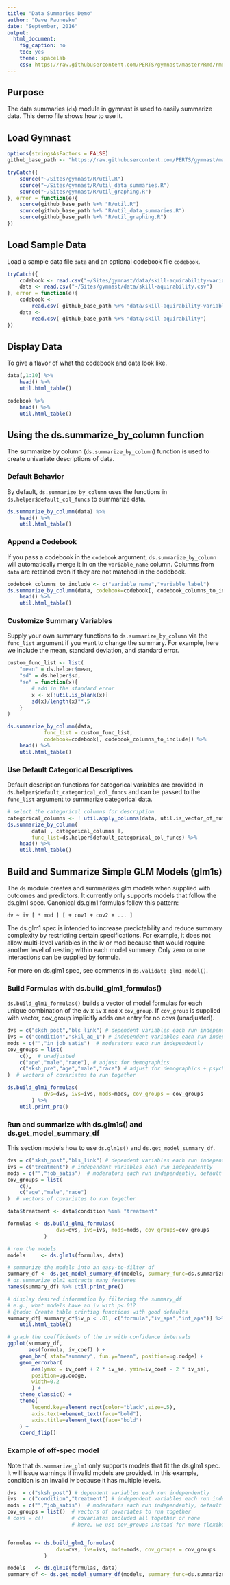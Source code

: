 ```yaml
---
title: "Data Summaries Demo"
author: "Dave Paunesku"
date: "September, 2016"
output: 
  html_document:
    fig_caption: no
    toc: yes
    theme: spacelab
    css: https://raw.githubusercontent.com/PERTS/gymnast/master/Rmd/rmd_styles.css
---
```



## Purpose

The data summaries (`ds`) module in gymnast is used to easily summarize data. This demo file shows how to use it.



## Load Gymnast 
```r

options(stringsAsFactors = FALSE)
github_base_path <- "https://raw.githubusercontent.com/PERTS/gymnast/master/"

tryCatch({
    source("~/Sites/gymnast/R/util.R")
    source("~/Sites/gymnast/R/util_data_summaries.R")
    source("~/Sites/gymnast/R/util_graphing.R")
}, error = function(e){
    source(github_base_path %+% "R/util.R")
    source(github_base_path %+% "R/util_data_summaries.R")
    source(github_base_path %+% "R/util_graphing.R")
})

```

## Load Sample Data
Load a sample data file `data` and an optional codebook file `codebook`.


```r

tryCatch({
    codebook <- read.csv("~/Sites/gymnast/data/skill-aquirability-variable_key.csv")
    data <- read.csv("~/Sites/gymnast/data/skill-aquirability.csv")
}, error = function(e){
    codebook <- 
        read.csv( github_base_path %+% "data/skill-aquirability-variable_key.csv")
    data <- 
        read.csv( github_base_path %+% "data/skill-aquirability")
})

```

## Display Data
To give a flavor of what the codebook and data look like.

```r

data[,1:10] %>% 
    head() %>%
    util.html_table()

codebook %>% 
    head() %>%
    util.html_table()

```

## Using the ds.summarize_by_column function
The summarize by column (`ds.summarize_by_column`) function is used to create
univariate descriptions of data. 

### Default Behavior
By default, `ds.summarize_by_column` uses the functions in
`ds.helper$default_col_funcs` to summarize data.

```r

ds.summarize_by_column(data) %>% 
    head() %>%
    util.html_table()

```

### Append a Codebook
If you pass a codebook in the `codebook` argument,
`ds.summarize_by_column` will automatically merge it in on 
the `variable_name` column. Columns from `data`
are retained even if they are not matched in the 
codebook.

```r

codebook_columns_to_include <- c("variable_name","variable_label")
ds.summarize_by_column(data, codebook=codebook[, codebook_columns_to_include]) %>% 
    head() %>%
    util.html_table()

```

### Customize Summary Variables
Supply your own summary functions to `ds.summarize_by_column` via the 
`func_list` argument if you want to change the summary.
For example, here we include the mean, standard deviation,
and standard error.

```r

custom_func_list <- list(
    "mean" = ds.helper$mean,
    "sd" = ds.helper$sd,
    "se" = function(x){
        # add in the standard error
        x <- x[!util.is_blank(x)]
        sd(x)/length(x)**.5
    }
)

ds.summarize_by_column(data, 
            func_list = custom_func_list,
            codebook=codebook[, codebook_columns_to_include]) %>% 
    head() %>%
    util.html_table()

```

### Use Default Categorical Descriptives
Default description functions for categorical variables are provided in 
`ds.helper$default_categorical_col_funcs` and can be passed to 
the `func_list` argument to summarize categorical data.

```r

# select the categorical columns for description
categorical_columns <- ! util.apply_columns(data, util.is_vector_of_numbers)
ds.summarize_by_column( 
        data[ , categorical_columns ], 
        func_list=ds.helper$default_categorical_col_funcs) %>% 
    head() %>%
    util.html_table()

```

## Build and Summarize Simple GLM Models (glm1s)
The `ds` module creates and summarizes glm models when supplied with
outcomes and predictors. It currently only supports models that follow 
the ds.glm1 spec. Canonical ds.glm1 formulas follow this pattern:

```
dv ~ iv [ * mod ] [ + cov1 + cov2 + ... ]
``` 

The ds.glm1 spec is intended to increase predictability and reduce 
summary complexity by restricting certain specifications.
For example, it does not allow multi-level variables in the iv or mod because 
that would require another level of nesting within each model summary.
Only zero or one interactions can be supplied by formula. 

For more on ds.glm1 spec, see comments in `ds.validate_glm1_model()`.




### Build Formulas with ds.build_glm1_formulas()
`ds.build_glm1_formulas()` builds a vector of model formulas for 
each unique combination of the `dv` x `iv` x `mod` x `cov_group`. 
If `cov_group` is supplied with vector,
cov_group implicitly adds one entry for no covs (unadjusted).

```r
dvs = c("sksh_post","bls_link") # dependent variables each run independently
ivs = c("condition","skil_aq_1") # independent variables each run independently
mods = c("","in_job_satis")  # moderators each run independently
cov_groups = list(
    c(),  # unadjusted
    c("age","male","race"), # adjust for demographics
    c("sksh_pre","age","male","race") # adjust for demographics + psychometrics
)  # vectors of covariates to run together

ds.build_glm1_formulas( 
            dvs=dvs, ivs=ivs, mods=mods, cov_groups = cov_groups
        ) %>%
    util.print_pre()


```

### Run and summarize with ds.glm1s() and ds.get_model_summary_df
This section models how to use `ds.glm1s()` and `ds.get_model_summary_df`.


```r

dvs = c("sksh_post","bls_link") # dependent variables each run independently
ivs = c("treatment") # independent variables each run independently
mods = c("","job_satis")  # moderators each run independently, default no mod
cov_groups = list(
    c(),
    c("age","male","race")
)  # vectors of covariates to run together

data$treatment <- data$condition %in% "treatment"

formulas <- ds.build_glm1_formulas( 
                dvs=dvs, ivs=ivs, mods=mods, cov_groups=cov_groups
            )

# run the models
models     <- ds.glm1s(formulas, data)

# summarize the models into an easy-to-filter df
summary_df <- ds.get_model_summary_df(models, summary_func=ds.summarize_glm1)
# ds.summarize_glm1 extracts many features
names(summary_df) %>% util.print_pre()

# display desired information by filtering the summary_df
# e.g., what models have an iv with p<.01?
# @todo: Create table printing functions with good defaults
summary_df[ summary_df$iv_p < .01, c("formula","iv_apa","int_apa")] %>%
    util.html_table()

# graph the coefficients of the iv with confidence intervals
ggplot(summary_df, 
       aes(formula, iv_coef) ) +
    geom_bar( stat="summary", fun.y="mean", position=ug.dodge) +
    geom_errorbar( 
        aes(ymax = iv_coef + 2 * iv_se, ymin=iv_coef - 2 * iv_se), 
        position=ug.dodge,
        width=0.2
        ) +
    theme_classic() +
    theme(
        legend.key=element_rect(color="black",size=.5),
        axis.text=element_text(face="bold"),
        axis.title=element_text(face="bold")
    ) +
    coord_flip() 

```

### Example of off-spec model
Note that `ds.summarize_glm1` only supports models that fit the ds.glm1 spec.
It will issue warnings if invalid models are provided.
In this example, condition is an invalid iv because it has multiple levels.

```r

dvs  = c("sksh_post") # dependent variables each run independently
ivs  = c("condition","treatment") # independent variables each run independently
mods = c("","job_satis")  # moderators each run independently, default no mod
cov_groups = list()  # vectors of covariates to run together
# covs = c()         # covariates included all together or none
                     # here, we use cov_groups instead for more flexibility


formulas <- ds.build_glm1_formulas( 
                dvs=dvs, ivs=ivs, mods=mods, cov_groups = cov_groups
            )

models   <- ds.glm1s(formulas, data)
summary_df <- ds.get_model_summary_df(models, summary_func=ds.summarize_glm1)



```


















